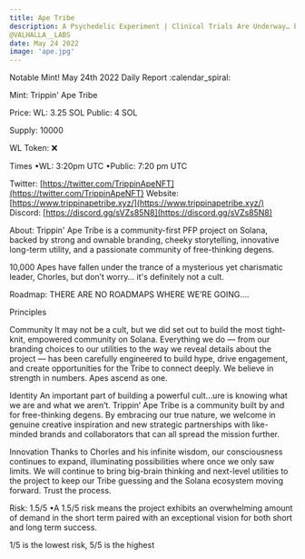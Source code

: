 ```yaml
---
title: Ape Tribe
description: A Psychedelic Experiment | Clinical Trials Are Underway… built by: 
@VALHALLA__LABS
date: May 24 2022
image: 'ape.jpg'
---
```





Notable Mint!
May 24th 2022 Daily Report :calendar_spiral:

Mint:
Trippin' Ape Tribe

Price:
WL: 3.25 SOL
Public: 4 SOL

Supply: 10000

WL Token: :x:

Times
•WL: 3:20pm UTC
•Public: 7:20 pm UTC

Twitter: [https://twitter.com/TrippinApeNFT](https://twitter.com/TrippinApeNFT)
Website: [https://www.trippinapetribe.xyz/](https://www.trippinapetribe.xyz/)
Discord: [https://discord.gg/sVZs85N8](https://discord.gg/sVZs85N8)

About:
Trippin' Ape Tribe is a community-first PFP project on Solana, backed by strong and ownable branding, cheeky storytelling, innovative long-term utility, and a passionate community of free-thinking degens.

10,000 Apes have fallen under the trance of a mysterious yet charismatic leader, Chorles, but don’t worry… it's definitely not a cult.

Roadmap:
THERE ARE NO ROADMAPS WHERE WE’RE GOING....


Principles

Community
It may not be a cult, but we did set out to build the most tight-knit, empowered community on Solana. Everything we do — from our branding choices to our utilities to the way we reveal details about the project — has been carefully engineered to build hype, drive engagement, and create opportunities for the Tribe to connect deeply. We believe in strength in numbers. Apes ascend as one.

Identity
An important part of building a powerful cult…ure is knowing what we are and what we aren’t. Trippin’ Ape Tribe is a community built by and for free-thinking degens. By embracing our true nature, we welcome in genuine creative inspiration and new strategic partnerships with like-minded brands and collaborators that can all spread the mission further.

Innovation
Thanks to Chorles and his infinite wisdom, our consciousness continues to expand, illuminating possibilities where once we only saw limits. We will continue to bring big-brain thinking and next-level utilities to the project to keep our Tribe guessing and the Solana ecosystem moving forward. Trust the process.

Risk: 1.5/5
•A 1.5/5 risk means the project exhibits an overwhelming amount of demand in the short term paired with an exceptional vision for both short and long term success.

1/5 is the lowest risk, 5/5 is the highest
